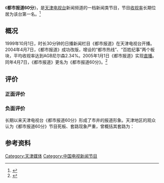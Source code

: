 {{影集资讯
| 名称 =都市报道60分
|图片 = [[檔案:都市报道60分截屏.jpg|250px]]<br />都市报道60分片头
| 分类 = 新闻资讯节目
| 国家／地区 = {{PRC}}
| 制片人 = [[天津电视台|天津电视台]]都市频道→新闻频道
| 每集长 = 60分鐘（含广告）
| 语言 = 以[[普通话|普通话]]为主，常见[[天津话|津味普通话]]等
| 音频制式  = [[立体声|立体声]]
| 首播地区  = {{CHN}}
| 频道 = [[天津电视台|天津电视台]]新闻频道
| 开始 = 1999年10月1日
| 结束 = 至今
}}
《'''都市报道60分'''》，是[[天津电视台|天津电视台]]新闻频道的一档新闻类节目，节目[[收视率|收视率]]长期位居为该台第一名。<ref>{{cite web | url=http://tjtv.enorth.com.cn/system/2003/03/26/000533015.shtml | title=《都市报道60分》栏目介绍 | publisher=北方网 | accessdate=2012-01-31 | deadurl=yes | archiveurl=https://web.archive.org/web/20111214084736/http://tjtv.enorth.com.cn/system/2003/03/26/000533015.shtml | archivedate=2011年12月14日 | df= }}</ref>

== 概况 ==
1999年10月1日，时长30分钟的日播新闻栏目《都市报道》在天津电视台开播。2004年4月7日，《都市报道》成功改版，增设的“都市热线”、“百姓纪事”两个板块，平均收视率达到AGB尼尔森2.34%。2005年1月1日《都市报道》实现[[直播|直播]]。同年4月7日，《都市报道》更名为《都市报道60分》。<ref>{{cite web | url=http://media.people.com.cn/GB/40628/5257189.html | title=《都市报道60分》一路走高 | publisher=人民网 | accessdate=2012-01-31 | archive-date=2016-03-04 | archive-url=https://web.archive.org/web/20160304092550/http://media.people.com.cn/GB/40628/5257189.html | dead-url=no }}</ref>

== 评价 ==
=== 正面评价 ===

=== 负面评价 ===
长期以来天津电视台《都市报道60分》形成了市井的报道形象。天津地区的观众认为《都市报道60分》节目死板、套路现象严重，曾概括其套路为：
{{quote|
#热心市民××给节目热线打来电话，反映××的问题。
#我们呼吁有关部门尽快查清产权单位。
}}

== 参考资料 ==
{{reflist}}
[[Category:天津媒体|Category:天津媒体]]
[[Category:中国电视新闻节目|Category:中国电视新闻节目]]